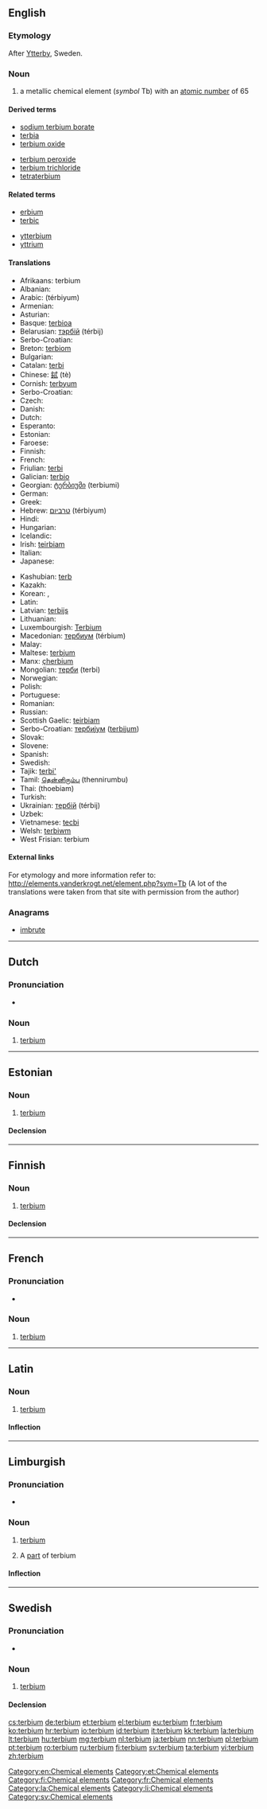 {{also|Terbium}}
==English==

{{elements|Tb|gadolinium|Gd|dysprosium|Dy}}

===Etymology===
After [[w:Ytterby|Ytterby]], Sweden.

===Noun===
{{en-noun|-}}
{{wikipedia}}

# a metallic chemical element (''symbol'' Tb) with an [[atomic number]] of 65

====Derived terms====
{{der-top}}
* [[sodium terbium borate]]
* [[terbia]]
* [[terbium oxide]]
{{der-mid}}
* [[terbium peroxide]]
* [[terbium trichloride]]
* [[tetraterbium]]
{{der-bottom}}

====Related terms====
{{rel-top}}
* [[erbium]]<!--same etymology-->
* [[terbic]]
{{rel-mid}}
* [[ytterbium]]<!--same etymology-->
* [[yttrium]]<!--same etymology-->
{{rel-bottom}}

====Translations====
{{rfc-tsort|duplicate language: Serbo-Croatian}}
{{trans-top|chemical element}}
* Afrikaans: terbium
* Albanian: {{t-|sq|terbium|xs=Albanian}}
* Arabic: {{Arab|[[تربيوم]]}} (térbiyum) {{m}}
* Armenian: {{t-|hy|տերբիում|tr=terbium}}
* Asturian: {{t-|ast|terbiu|m}}
* Basque: [[terbioa]]
* Belarusian: [[тэрбiй]] (térbij) {{m}}
* Serbo-Croatian: {{t|sh|terbij}}
* Breton: [[terbiom]]
* Bulgarian: {{t-|bg|тербий|m|tr=térbij}}
* Catalan: [[terbi]]
* Chinese: [[鋱]] (tè)
* Cornish: [[terbyum]]
* Serbo-Croatian: {{t|sh|terbij}}
* Czech: {{t+|cs|terbium}}
* Danish: {{t-|da|terbium}}
* Dutch: {{t+|nl|terbium|n}}
* Esperanto: {{t-|eo|terbio|xs=Esperanto}}
* Estonian: {{t+|et|terbium}}
* Faroese: {{t-|fo|terbium|xs=Faroese}}
* Finnish: {{t+|fi|terbium}}
* French: {{t+|fr|terbium|m}}
* Friulian: [[terbi]]
* Galician: [[terbio]]
* Georgian: [[ტერბიუმი]] (terbiumi)
* German: {{t+|de|Terbium|n}}
* Greek: {{t+|el|τέρβιο|n|tr=térvio}}
* Hebrew: [[טרביום]] (térbiyum)
* Hindi: {{t|hi|इद्‌‍भृशला|tr=idbhrishalaa|sc=Deva}}
* Hungarian: {{t+|hu|terbium}}
* Icelandic: {{t+|is|terbín}}
* Irish: [[teirbiam]]
* Italian: {{t+|it|terbio|m}}
* Japanese: {{t+|ja|テルビウム|tr=terubiumu}}
{{trans-mid}}
* Kashubian: [[terb]]
* Kazakh: {{t-|kk|тербий|tr=terbii|sc=Cyrl|xs=Kazakh}}
* Korean: {{t+|ko|테르븀|tr=tereubyum|sc=Kore}}, {{t-|ko|터븀|tr=teobyum|sc=Kore}}
* Latin: {{t+|la|terbium}}
* Latvian: [[terbijs]]
* Lithuanian: {{t+|lt|terbis|xs=Lithuanian}}
* Luxembourgish: [[Terbium]]
* Macedonian: [[тербиум]] (térbium) {{m}}
* Malay: {{t-|ms|terbium|xs=Malay}}
* Maltese: [[terbjum]]
* Manx: [[çherbium]]
* Mongolian: [[терби]] (terbi)
* Norwegian: {{t-|no|terbium}}
* Polish: {{t+|pl|terb|m}}
* Portuguese: {{t+|pt|térbio|m}}
* Romanian: {{t+|ro|terbiu|n}}
* Russian: {{t+|ru|тербий|m|tr=térbij}}
* Scottish Gaelic: [[teirbiam]]
* Serbo-Croatian: [[тербиjум]] ([[terbijum]]) {{m}}
* Slovak: {{t-|sk|terbium}}
* Slovene: {{t+|sl|terbij}}
* Spanish: {{t+|es|terbio|m}}
* Swedish: {{t+|sv|terbium|n}}
* Tajik: [[terbi']]
* Tamil: [[தென்னிரும்பு]] (thennirumbu)
* Thai: {{Thai|[[เทอร์เบียม]]}} (thoebiam)
* Turkish: {{t+|tr|terbiyum}}
* Ukrainian: [[тербiй]] (térbij) {{m}}
* Uzbek: {{t-|uz|тербий|tr=terbiy|sc=Cyrl|xs=Uzbek}}
* Vietnamese: [[tecbi]]
* Welsh: [[terbiwm]]
* West Frisian: terbium
{{trans-bottom}}

====External links====
For etymology and more information refer to:
http://elements.vanderkrogt.net/element.php?sym=Tb
(A lot of the translations were taken from that site with permission from the author)

===Anagrams===
* [[imbrute#English|imbrute]]

[[Category:en:Chemical elements]]

----

==Dutch==
{{wikipedia|lang=nl}}
{{elements|Tb|gadolinium|Gd|dysprosium|Dy|lang=nl}}

===Pronunciation===
* {{audio|Nl-terbium.ogg|Audio}}

===Noun===
{{nl-noun|n|-|-}}

# [[#English|terbium]]

----

==Estonian==

===Noun===
{{et-noun|terbiumi|terbiumi|par2=terbiumit}}

# [[#English|terbium]]

====Declension====
{{et-decl-seminar|terbium}}
{{et-decl-redel|terbium}}

[[Category:et:Chemical elements]]

----

==Finnish==
{{wikipedia|lang=fi}}

===Noun===
{{fi-noun}}

# [[#English|terbium]]

====Declension====
{{fi-decl-risti|terbium|i=0}}

[[Category:fi:Chemical elements]]

----

==French==
{{wikipedia|lang=fr}}

===Pronunciation===
* {{IPA|lang=fr|/tɛʁ.bjɔm/ }}

===Noun===
{{fr-noun-unc|m}}

# [[#English|terbium]]

[[Category:fr:Chemical elements]]

----

==Latin==
{{wikipedia|lang=la}}

===Noun===
{{la-noun|terbium|terbii|terbiī|n|second}}

# [[#English|terbium]]

====Inflection====
{{la-decl-2nd-N|terbi}}

[[Category:la:Chemical elements]]

----

==Limburgish==

===Pronunciation===
* {{IPA|[ˈtæ˨ʁbjɔ˧m]|lang=li}}

===Noun===
{{li-noun|g=n}}

# {{uncountable|lang=li}} [[terbium#English|terbium]]
# A [[part]] of terbium

====Inflection====
{{li-decl-noun-um|terbi}}

[[Category:li:Chemical elements]]

----

==Swedish==
{{wikipedia|lang=sv}}

===Pronunciation===
* {{IPA|/ˈtɛrbɪɵm/|lang=sv}}

===Noun===
{{sv-noun|g=n}}

# [[#English|terbium]]

====Declension====
{{sv-noun-unc-irreg-n|2=terbiumet}}

[[Category:sv:Chemical elements]]

[[cs:terbium]]
[[de:terbium]]
[[et:terbium]]
[[el:terbium]]
[[eu:terbium]]
[[fr:terbium]]
[[ko:terbium]]
[[hr:terbium]]
[[io:terbium]]
[[id:terbium]]
[[it:terbium]]
[[kk:terbium]]
[[la:terbium]]
[[lt:terbium]]
[[hu:terbium]]
[[mg:terbium]]
[[nl:terbium]]
[[ja:terbium]]
[[nn:terbium]]
[[pl:terbium]]
[[pt:terbium]]
[[ro:terbium]]
[[ru:terbium]]
[[fi:terbium]]
[[sv:terbium]]
[[ta:terbium]]
[[vi:terbium]]
[[zh:terbium]]